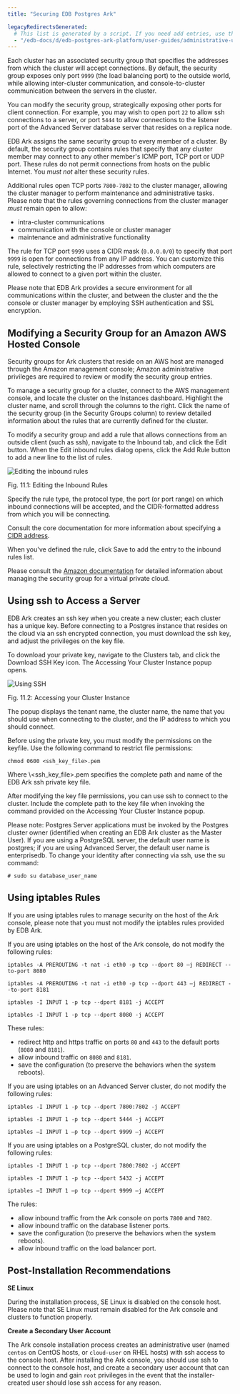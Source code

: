 ```yaml
---
title: "Securing EDB Postgres Ark"

legacyRedirectsGenerated:
  # This list is generated by a script. If you need add entries, use the `legacyRedirects` key.
  - "/edb-docs/d/edb-postgres-ark-platform/user-guides/administrative-users-guide/3.5/ark_securing_ark.html"
---
```


<div id="ark_securing_ark" class="registered_link"></div>

Each cluster has an associated security group that specifies the addresses from which the cluster will accept connections. By default, the security group exposes only port `9999` (the load balancing port) to the outside world, while allowing inter-cluster communication, and console-to-cluster communication between the servers in the cluster.

You can modify the security group, strategically exposing other ports for client connection. For example, you may wish to open port `22` to allow ssh connections to a server, or port `5444` to allow connections to the listener port of the Advanced Server database server that resides on a replica node.

EDB Ark assigns the same security group to every member of a cluster. By default, the security group contains rules that specify that any cluster member may connect to any other member's ICMP port, TCP port or UDP port. These rules do not permit connections from hosts on the public Internet. You *must not* alter these security rules.

Additional rules open TCP ports `7800-7802` to the cluster manager, allowing the cluster manager to perform maintenance and administrative tasks. Please note that the rules governing connections from the cluster manager *must* remain open to allow:

-   intra-cluster communications
-   communication with the console or cluster manager
-   maintenance and administrative functionality

The rule for TCP port `9999` uses a CIDR mask (`0.0.0.0/0`) to specify that port `9999` is open for connections from any IP address. You can customize this rule, selectively restricting the IP addresses from which computers are allowed to connect to a given port within the cluster.

Please note that EDB Ark provides a secure environment for all communications within the cluster, and between the cluster and the the console or cluster manager by employing SSH authentication and SSL encryption.

## Modifying a Security Group for an Amazon AWS Hosted Console

Security groups for Ark clusters that reside on an AWS host are managed through the Amazon management console; Amazon administrative privileges are required to review or modify the security group entries.

To manage a security group for a cluster, connect to the AWS management console, and locate the cluster on the Instances dashboard. Highlight the cluster name, and scroll through the columns to the right. Click the name of the security group (in the Security Groups column) to review detailed information about the rules that are currently defined for the cluster.

To modify a security group and add a rule that allows connections from an outside client (such as ssh), navigate to the Inbound tab, and click the Edit button. When the Edit inbound rules dialog opens, click the Add Rule button to add a new line to the list of rules.

![Editing the inbound rules](images/ark_securing_ark_editing_inbound_rules.png)

Fig. 11.1: Editing the Inbound Rules

Specify the rule type, the protocol type, the port (or port range) on which inbound connections will be accepted, and the CIDR-formatted address from which you will be connecting.

Consult the core documentation for more information about specifying a [CIDR address](http://www.postgresql.org/docs/10/static/datatype-net-types.html).

When you've defined the rule, click Save to add the entry to the inbound rules list.

Please consult the [Amazon documentation](http://docs.aws.amazon.com/AmazonVPC/latest/UserGuide/VPC_SecurityGroups.html) for detailed information about managing the security group for a virtual private cloud.

## Using ssh to Access a Server

EDB Ark creates an ssh key when you create a new cluster; each cluster has a unique key. Before connecting to a Postgres instance that resides on the cloud via an ssh encrypted connection, you must download the ssh key, and adjust the privileges on the key file.

To download your private key, navigate to the Clusters tab, and click the Download SSH Key icon. The Accessing Your Cluster Instance popup opens.

![Using SSH](images/ark_securing_ark_using_ssl.png)

Fig. 11.2: Accessing your Cluster Instance

The popup displays the tenant name, the cluster name, the name that you should use when connecting to the cluster, and the IP address to which you should connect.

Before using the private key, you must modify the permissions on the keyfile. Use the following command to restrict file permissions:

`chmod 0600 <ssh_key_file>.pem`

Where \\&lt;ssh_key_file>.pem specifies the complete path and name of the EDB Ark ssh private key file.

After modifying the key file permissions, you can use ssh to connect to the cluster. Include the complete path to the key file when invoking the command provided on the Accessing Your Cluster Instance popup.

Please note: Postgres Server applications must be invoked by the Postgres cluster owner (identified when creating an EDB Ark cluster as the Master User). If you are using a PostgreSQL server, the default user name is postgres; if you are using Advanced Server, the default user name is enterprisedb. To change your identity after connecting via ssh, use the su command:

`# sudo su database_user_name`

## Using iptables Rules

If you are using iptables rules to manage security on the host of the Ark console, please note that you must not modify the iptables rules provided by EDB Ark.

If you are using iptables on the host of the Ark console, do not modify the following rules:

`iptables -A PREROUTING -t nat -i eth0 -p tcp --dport 80 –j REDIRECT --to-port 8080`

`iptables -A PREROUTING -t nat -i eth0 -p tcp --dport 443 –j REDIRECT --to-port 8181`

`iptables -I INPUT 1 -p tcp --dport 8181 -j ACCEPT`

`iptables -I INPUT 1 -p tcp --dport 8080 -j ACCEPT`

These rules:

-   redirect http and https traffic on ports `80` and `443` to the default ports (`8080` and `8181`).
-   allow inbound traffic on `8080` and `8181`.
-   save the configuration (to preserve the behaviors when the system reboots).

If you are using iptables on an Advanced Server cluster, do not modify the following rules:

`iptables -I INPUT 1 -p tcp --dport 7800:7802 -j ACCEPT`

`iptables -I INPUT 1 -p tcp --dport 5444 -j ACCEPT`

`iptables –I INPUT 1 –p tcp --dport 9999 –j ACCEPT`

If you are using iptables on a PostgreSQL cluster, do not modify the following rules:

`iptables -I INPUT 1 -p tcp --dport 7800:7802 -j ACCEPT`

`iptables -I INPUT 1 -p tcp --dport 5432 -j ACCEPT`

`iptables –I INPUT 1 –p tcp --dport 9999 –j ACCEPT`

The rules:

-   allow inbound traffic from the Ark console on ports `7800` and `7802`.
-   allow inbound traffic on the database listener ports.
-   save the configuration (to preserve the behaviors when the system reboots).
-   allow inbound traffic on the load balancer port.

## Post-Installation Recommendations

**SE Linux**

During the installation process, SE Linux is disabled on the console host. Please note that SE Linux must remain disabled for the Ark console and clusters to function properly.

**Create a Secondary User Account**

The Ark console installation process creates an administrative user (named `centos` on CentOS hosts, or `cloud-user` on RHEL hosts) with ssh access to the console host. After installing the Ark console, you should use ssh to connect to the console host, and create a secondary user account that can be used to login and gain `root` privileges in the event that the installer-created user should lose ssh access for any reason.

